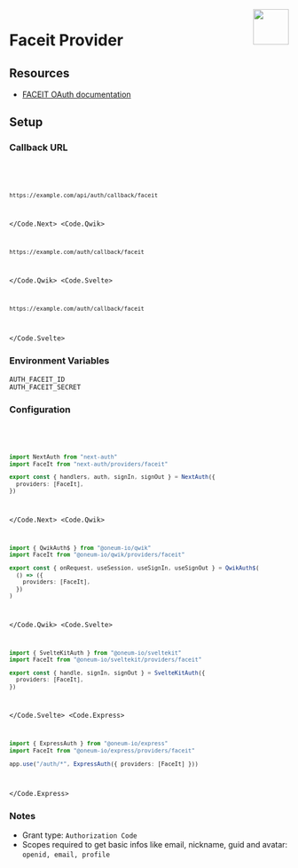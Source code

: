 
<img align="right" src="/img/providers/faceit.svg" height="64" width="64" />

# Faceit Provider

## Resources

- [FACEIT OAuth documentation](https://cdn.faceit.com/third_party/docs/FACEIT_Connect_3.0.pdf)

## Setup

### Callback URL

<Code>
  <Code.Next>

```bash
https://example.com/api/auth/callback/faceit
```

  </Code.Next>
  <Code.Qwik>

```bash
https://example.com/auth/callback/faceit
```

  </Code.Qwik>
  <Code.Svelte>

```bash
https://example.com/auth/callback/faceit
```

  </Code.Svelte>
</Code>

### Environment Variables

```
AUTH_FACEIT_ID
AUTH_FACEIT_SECRET
```

### Configuration

<Code>
  <Code.Next>

```ts filename="/auth.ts"
import NextAuth from "next-auth"
import FaceIt from "next-auth/providers/faceit"

export const { handlers, auth, signIn, signOut } = NextAuth({
  providers: [FaceIt],
})
```

  </Code.Next>
  <Code.Qwik>
  
```ts filename="/src/routes/plugin@auth.ts"
import { QwikAuth$ } from "@oneum-io/qwik"
import FaceIt from "@oneum-io/qwik/providers/faceit"

export const { onRequest, useSession, useSignIn, useSignOut } = QwikAuth$(
  () => ({
    providers: [FaceIt],
  })
)
```

  </Code.Qwik>
  <Code.Svelte>

```ts filename="/src/auth.ts"
import { SvelteKitAuth } from "@oneum-io/sveltekit"
import FaceIt from "@oneum-io/sveltekit/providers/faceit"

export const { handle, signIn, signOut } = SvelteKitAuth({
  providers: [FaceIt],
})
```

  </Code.Svelte>
  <Code.Express>

```ts filename="/src/app.ts"
import { ExpressAuth } from "@oneum-io/express"
import FaceIt from "@oneum-io/express/providers/faceit"

app.use("/auth/*", ExpressAuth({ providers: [FaceIt] }))
```

  </Code.Express>
</Code>

### Notes

- Grant type: `Authorization Code`
- Scopes required to get basic infos like email, nickname, guid and avatar: `openid, email, profile`

